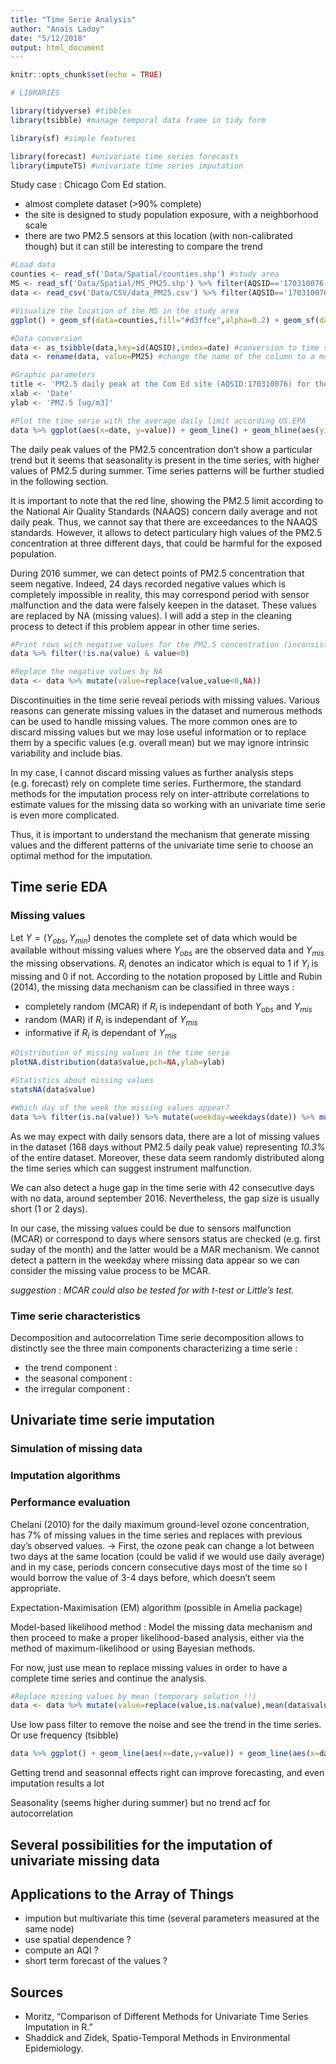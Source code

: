 ```yaml
---
title: "Time Serie Analysis"
author: "Anaïs Ladoy"
date: "5/12/2018"
output: html_document
---
```


```r
knitr::opts_chunk$set(echo = TRUE)
```


```r
# LIBRARIES

library(tidyverse) #tibbles
library(tsibble) #manage temporal data frame in tidy form

library(sf) #simple features

library(forecast) #univariate time series forecasts
library(imputeTS) #univariate time series imputation

```

Study case : Chicago Com Ed station. 

* almost complete dataset (>90% complete)  
* the site is designed to study population exposure, with a neighborhood scale
* there are two PM2.5 sensors at this location (with non-calibrated though) but it can still be interesting to compare the trend

```r
#Load data
counties <- read_sf('Data/Spatial/counties.shp') #study area
MS <- read_sf('Data/Spatial/MS_PM25.shp') %>% filter(AQSID=='170310076') #metadata for the MS
data <- read_csv('Data/CSV/data_PM25.csv') %>% filter(AQSID=='170310076') #data for the MS

#Visualize the location of the MS in the study area
ggplot() + geom_sf(data=counties,fill="#d3ffce",alpha=0.2) + geom_sf(data=MS,colour="#f07d00",pch=18,cex=3) + ggtitle('Chicago Com Ed Monitoring Station')

```


```r
#Data conversion
data <- as_tsibble(data,key=id(AQSID),index=date) #conversion to time series
data <- rename(data, value=PM25) #change the name of the column to a more generic one

#Graphic parameters
title <- 'PM2.5 daily peak at the Com Ed site (AQSID:170310076) for the period 2013-2018'
xlab <- 'Date'
ylab <- 'PM2.5 [ug/m3]'

#Plot the time serie with the average daily limit according US.EPA
data %>% ggplot(aes(x=date, y=value)) + geom_line() + geom_hline(aes(yintercept=35,colour='average daily limit (NAAQS)')) + labs(title=title, x=xlab, y=ylab) + theme(legend.title=element_blank(),legend.position='bottom',plot.title = element_text(size = 12))

```

The daily peak values of the PM2.5 concentration don't show a particular trend but it seems that seasonality is present in the time series, with higher values of PM2.5 during summer. Time series patterns will be further studied in the following section.

It is important to note that the red line, showing the PM2.5 limit according to the National Air Quality Standards (NAAQS) concern daily average and not daily peak. Thus, we cannot say that there are exceedances to the NAAQS standards. However, it allows to detect particulary high values of the PM2.5 concentration at three different days, that could be harmful for the exposed population.

During 2016 summer, we can detect points of PM2.5 concentration that seem negative. Indeed, 24 days recorded negative values which is completely impossible in reality, this may correspond period with sensor malfunction and the data were falsely keepen in the dataset. These values are replaced by NA (missing values). I will add a step in the cleaning process to detect if this problem appear in other time series.  


```r
#Print rows with negative values for the PM2.5 concentration (inconsistent values)
data %>% filter(!is.na(value) & value<0) 

#Replace the negative values by NA
data <- data %>% mutate(value=replace(value,value<0,NA))
```

Discontinuities in the time serie reveal periods with missing values. Various reasons can generate missing values in the dataset and numerous methods can be used to handle missing values. The more common ones are to discard missing values but we may lose useful information or to replace them by a specific values (e.g. overall mean) but we may ignore intrinsic variability and include bias.

In my case, I cannot discard missing values as further analysis steps (e.g. forecast) rely on complete time series. Furthermore, the standard methods for the imputation process rely on inter-attribute correlations to estimate values for the missing data so working with an univariate time serie is even more complicated.

Thus, it is important to understand the mechanism that generate missing values and the different patterns of the univariate time serie to choose an optimal method for the imputation.

## Time serie EDA

### Missing values

Let $Y=(Y_{obs},Y_{min})$ denotes the complete set of data which would be available without missing values where $Y_{obs}$ are the observed data and $Y_{mis}$ the missing observations. $R_i$ denotes an indicator which is equal to 1 if $Y_i$ is missing and 0 if not.
According to the notation proposed by Little and Rubin (2014), the missing data mechanism can be classified in three ways :  

* completely random (MCAR) if $R_i$ is independant of both $Y_{obs}$ and $Y_{mis}$  
* random (MAR) if $R_i$ is independant of $Y_{mis}$  
* informative if $R_i$ is dependant of $Y_{mis}$  

```r
#Distribution of missing values in the time serie
plotNA.distribution(data$value,pch=NA,ylab=ylab)

#Statistics about missing values
statsNA(data$value)

#Which day of the week the missing values appear?
data %>% filter(is.na(value)) %>% mutate(weekday=weekdays(date)) %>% mutate(weekday=factor(weekday,levels = c('Monday','Tuesday','Wednesday','Thursday','Friday','Saturday','Sunday') )) %>%  select(weekday,.drop=TRUE) %>% group_by(weekday)%>% summarise(nb_NA=n())

```

As we may expect with daily sensors data, there are a lot of missing values in the dataset (168 days without PM2.5 daily peak value) representing *10.3%* of the entire dataset. Moreover, these data seem randomly distributed along the time series which can suggest instrument malfunction. 

We can also detect a huge gap in the time serie with 42 consecutive days with no data, around september 2016. Nevertheless, the gap size is usually short (1 or 2 days).

In our case, the missing values could be due to sensors malfunction (MCAR) or correspond to days where sensors status are checked (e.g. first suday of the month) and the latter would be a MAR mechanism. We cannot detect a pattern in the weekday where missing data appear so we can consider the missing value process to be MCAR.

*suggestion : MCAR could also be tested for with t-test or Little’s test.*

### Time serie characteristics

Decomposition and autocorrelation
Time serie decomposition allows to distinctly see the three main components characterizing a time serie :

* the trend component : 
* the seasonal component : 
* the irregular component : 

## Univariate time serie imputation

### Simulation of missing data

### Imputation algorithms

### Performance evaluation

Chelani (2010) for the daily maximum ground-level ozone concentration, has 7% of missing values in the time series and replaces with previous day's observed values. 
-> First, the ozone peak can change a lot between two days at the same location (could be valid if we would use daily average) and in my case, periods concern consecutive days most of the time so I would borrow the value of 3-4 days before, which doesn't seem appropriate.

Expectation-Maximisation (EM) algorithm (possible in Amelia package)

Model-based likelihood method : Model the missing data mechanism and then proceed to make a proper likelihood-based analysis, either via the method of maximum-likelihood or using Bayesian methods.

For now, just use mean to replace missing values in order to have a complete time series and continue the analysis.

```r
#Replace missing values by mean (temporary solution !!)
data <- data %>% mutate(value=replace(value,is.na(value),mean(data$value,na.rm=TRUE)))
```

Use low pass filter to remove the noise and see the trend in the time series.
Or use frequency (tsibble)

```r

data %>% ggplot() + geom_line(aes(x=date,y=value)) + geom_line(aes(x=date,y=slide(value,~ mean(.,na.rm=TRUE),size = 7),colour='7 days')) + geom_line(aes(x=date,y=slide(value,~ mean(.,na.rm=TRUE),size = 30),colour='30 days')) + geom_line(aes(x=date,y=slide(value,~ mean(.,na.rm=TRUE),size = 365),colour='365 days')) + labs(colour ="Moving average") + scale_colour_manual(values = c("7 days" = "#00ccff", "30 days" = "#99ff66", "365 days" = "#ff9933")) + labs(title=title, x=xlab, y=ylab)

```



Getting trend and seasonnal effects right can improve forecasting, and even imputation results a lot

Seasonality (seems higher during summer) but no trend
acf for autocorrelation

Several possibilities for the imputation of univariate missing data
-

## Applications to the Array of Things

* impution but multivariate this time (several parameters measured at the same node)
* use spatial dependence ?
* compute an AQI ?
* short term forecast of the values ?

## Sources 

* Moritz, “Comparison of Different Methods for Univariate Time Series Imputation in R.”
* Shaddick and Zidek, Spatio-Temporal Methods in Environmental Epidemiology.

